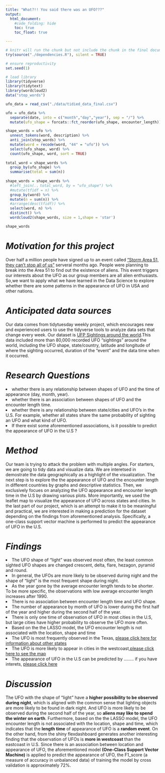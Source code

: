 ```yaml
---
title: "What?!! You said there was an UFO???"
output:
  html_document:
    #code_folding: hide
    toc: true
    toc_float: true

---
```

```r

# knitr will run the chunk but not include the chunk in the final document
try(source("./dependencies.R"), silent = TRUE)

# ensure reproductivity
set.seed(1)

# load library
library(tidyverse)
library(tidytext)
library(wordcloud2)
data("stop_words")
```

```r
ufo_data = read_csv("./data/tidied_data_final.csv")

ufo = ufo_data %>%  
  separate(date, into = c("month","day","year"), sep = "/") %>% 
  mutate(ufo_shape = forcats::fct_reorder(ufo_shape, encounter_length))

shape_words = ufo %>% 
  unnest_tokens(word, description) %>% 
  anti_join(stop_words) %>% 
  mutate(word = recode(word, "44" = "ufo")) %>% 
  select(ufo_shape, word) %>% 
  count(ufo_shape, word, sort = TRUE)
  
total_word = shape_words %>% 
  group_by(ufo_shape) %>% 
  summarise(total = sum(n))
  
shape_words = shape_words %>% 
  #left_join(.，total_word, by = "ufo_shape") %>% 
  #mutate(tfidf = n) %>% 
  group_by(word) %>% 
  mutate(n = sum(n)) %>% 
  #arrange(desc(tfidf)) %>% 
  select(word, n) %>% 
  distinct() %>%
  wordcloud2(shape_words, size = 1,shape = 'star')

shape_words

```

# *Motivation for this project*

Over half a million people have signed up to an event called [“Storm Area 51, they can’t stop all of us”](https://www.independent.co.uk/news/world/americas/storm-area-51-latest-aliens-sighting-us-military-ready-nevada-a9004086.html) serveral months ago. People were planning to break into the Area 51 to find out the existence of aliens. This event triggers our interests about the UFO as our group members are all alien enthusiasts. So,we want to apply what we have learned in the Data Science to explore whether there are some patterns in the appearance of UFO in USA and other nations.  


# *Anticipated data sources*

Our data comes from tidytuesday weekly project, which encourages new and experienced users to use the tidyverse tools to analyze data sets that change every week. Our dataset is [UFP Sightings around the world](https://github.com/rfordatascience/tidytuesday/tree/master/data/2019/2019-06-25).This data included more than 80,000 recorded UFO "sightings" around the world, including the UFO shape, state/country, latitude and longitude of where the sighting occurred, duration of the "event" and the data time when it occurred.


# *Research Questions*

 <li> whether there is any relationship between shapes of UFO and the time of appearance (day, month, year). 
 <li> whether there is an association between shapes of UFO and the encounter length time.
 <li> whether there is any relationship between state/cities and UFO's in the U.S. For example, whether all states share the same probability of sighting an UFO and what kind of UFO.
 <li> If there exist some aforementioned associations, is it possible to predict the appearance of UFO in the U.S ? 
 </ul>
 
 
# *Method*

Our team is trying to attack the problem with multiple angles. For starters, we are going to tidy data and visualize data. We are interetsed in demostrate the data geographically as a highlight of the visualization. The next step is to explore the the appearance of UFO and the encounter length in different countries by graphs and descriptive statistics. Then, we exclusively focues on analyzing the UFO appearance and encounter length time in the U.S by drawing various plots. More importantly, we used the leaflet map to visualize the appearance of UFO across states and cities. In the last part of our project, which is an attempt to make it to be meaningful and practical, we are interested in making a prediction for the dataset depending on the findings from aforementioned analysis. Specifically, a one-class support vector machine is performed to predict the appearance of UFO in the U.S.
 

# *Findings*

 <li> The UFO shape of "light" was observed most often, the least common sighted UFO shapes are changed crescent, delta, flare, hezagon, pyramid and round.
 <li> In general, the UFOs are more likely to be observed during night and the shape of "light" is the most frequent shape during night.
 <li> As the year gone by the average encounter length tends to be shorter. To be more specific, the observations with low average encounter length increases after 1990.
 <li> There is no association between encounter length time and UFO shape.
 <li> The number of appearance by month of UFO is lower during the first half of the year and higher during the second half of the year.
 <li> There is only one time of observation of UFO in most cities in the U.S, but large cities have higher probability to observe the UFO more often.
 <li> Based on the the LASSO model, the UFO encounter length is not associated with the location, shape and time
 <li> The UFO is most frequently observed in the Texas, [please click here for information about other states](map_of_state.html)
 <li> The UFO is more likely to appear in cities in the westcoast,[please click here to see the map ](map_of_state.html)
 <li> The appearance of UFO in the U.S can be predicted by ........ if you have interets, [please click here](UFO_prediction.html)
 </ul> 

# *Discussion*
The UFO with the shape of "light" have a <strong>higher possibility to be observed during night</strong>, which is aligned with the common sense that lighting objects are more likely to be found in dark night. And UFO is more likely to be observed during the second half of the year, so <strong>aliens may like to spend the winter on earth</strong>. Furthermore, based on the the LASSO model, the UFO encounter length is not associated with the location, shape and time, which indicates that the <strong>length time</strong> of appearance of UFO is a <strong>random event</strong>. On the other hand, from the shiny flexdashboard generates another interesting finding that the observation of UFOs is <strong>more in westcoast </strong>than the eastcoast in U.S. Since there is an association between location and appearance of UFO, the aforementioned model <strong>(One-Class Support Vector Machine)</strong> is applied to predict the appearance of UFO, the F1_score (a measure of accuracy in unbalanced data) of training the model by cross validation is approximately 72%. 



